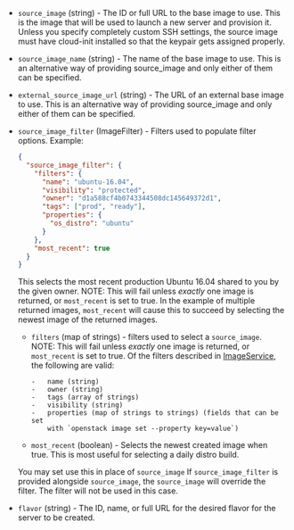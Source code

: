 <!-- Code generated from the comments of the RunConfig struct in builder/openstack/run_config.go; DO NOT EDIT MANUALLY -->

- `source_image` (string) - The ID or full URL to the base image to use. This is the image that will
  be used to launch a new server and provision it. Unless you specify
  completely custom SSH settings, the source image must have cloud-init
  installed so that the keypair gets assigned properly.

- `source_image_name` (string) - The name of the base image to use. This is an alternative way of
  providing source_image and only either of them can be specified.

- `external_source_image_url` (string) - The URL of an external base image to use. This is an alternative way of
  providing source_image and only either of them can be specified.

- `source_image_filter` (ImageFilter) - Filters used to populate filter options. Example:

  ```json
  {
    "source_image_filter": {
      "filters": {
        "name": "ubuntu-16.04",
        "visibility": "protected",
        "owner": "d1a588cf4b0743344508dc145649372d1",
        "tags": ["prod", "ready"],
        "properties": {
          "os_distro": "ubuntu"
        }
      },
      "most_recent": true
    }
  }
  ```

  This selects the most recent production Ubuntu 16.04 shared to you by
  the given owner. NOTE: This will fail unless _exactly_ one image is
  returned, or `most_recent` is set to true. In the example of multiple
  returned images, `most_recent` will cause this to succeed by selecting
  the newest image of the returned images.

  - `filters` (map of strings) - filters used to select a
    `source_image`.
    NOTE: This will fail unless _exactly_ one image is returned, or
    `most_recent` is set to true. Of the filters described in
    [ImageService](https://developer.openstack.org/api-ref/image/v2/), the
    following are valid:

        -   name (string)
        -   owner (string)
        -   tags (array of strings)
        -   visibility (string)
        -   properties (map of strings to strings) (fields that can be set
            with `openstack image set --property key=value`)

  - `most_recent` (boolean) - Selects the newest created image when
    true.
    This is most useful for selecting a daily distro build.

  You may set use this in place of `source_image` If `source_image_filter`
  is provided alongside `source_image`, the `source_image` will override
  the filter. The filter will not be used in this case.

- `flavor` (string) - The ID, name, or full URL for the desired flavor for the server to be
  created.
